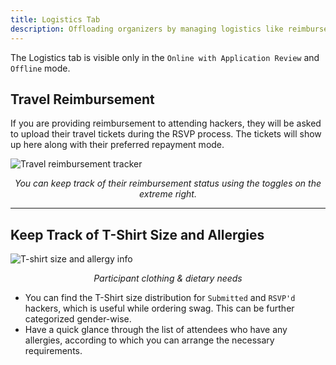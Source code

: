 ```yaml
---
title: Logistics Tab
description: Offloading organizers by managing logistics like reimbursements, t-shirt sizes, and allergies.
---
```


<Callout title="Mode Specific" type="info">
  The Logistics tab is visible only in the <code>Online with Application Review</code> and <code>Offline</code> mode.
</Callout>

## Travel Reimbursement

If you are providing reimbursement to attending hackers, they will be asked to upload their travel tickets during the RSVP process. The tickets will show up here along with their preferred repayment mode.

<img src="/assets/image-9.24.png" alt="Travel reimbursement tracker" />
<p align="center"><i>You can keep track of their reimbursement status using the toggles on the extreme right.</i></p>

---

## Keep Track of T-Shirt Size and Allergies

<img src="/assets/image-9.25.png" alt="T-shirt size and allergy info" />
<p align="center"><i>Participant clothing & dietary needs</i></p>

- You can find the T-Shirt size distribution for `Submitted` and `RSVP'd` hackers, which is useful while ordering swag. This can be further categorized gender-wise.  
- Have a quick glance through the list of attendees who have any allergies, according to which you can arrange the necessary requirements.
